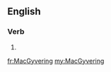 ==English==

===Verb===
{{head|en}}

# {{present participle of|MacGyver}}

[[fr:MacGyvering]]
[[my:MacGyvering]]